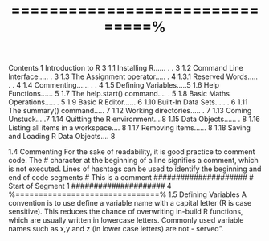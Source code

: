%===============================%
Contents
1 Introduction to R 3
1.1 Installing R...... . . 3
1.2 Command Line Interface..... . 3
1.3 The Assignment operator..... . 4
1.3.1 Reserved Words..... . . 4
1.4 Commenting...... . . 4
1.5 Defining Variables.....5
1.6 Help Functions...... 5
1.7 The help.start() command.... . 5
1.8 Basic Maths Operations..... . 5
1.9 Basic R Editor...... 6
1.10 Built-In Data Sets..... . 6
1.11 The summary() command..... 7
1.12 Working directories..... . 7
1.13 Coming Unstuck.....7
1.14 Quitting the R environment....8
1.15 Data Objects...... . 8
1.16 Listing all items in a workspace.... 8
1.17 Removing items...... 8
1.18 Saving and Loading R Data Objects.... 8


1.4 Commenting
For the sake of readability, it is good practice to comment code. The # character at the
beginning of a line signifies a comment, which is not executed. Lines of hashtags can be used
to identify the beginning and end of code segments
# This is a comment
#####################
# Start of Segment 1
#####################
4
%===============================%
1.5 Defining Variables
A convention is to use define a variable name with a capital letter (R is case sensitive). This
reduces the chance of overwriting in-build R functions, which are usually written in lowercase
letters. Commonly used variable names such as x,y and z (in lower case letters) are not \re-
served".
